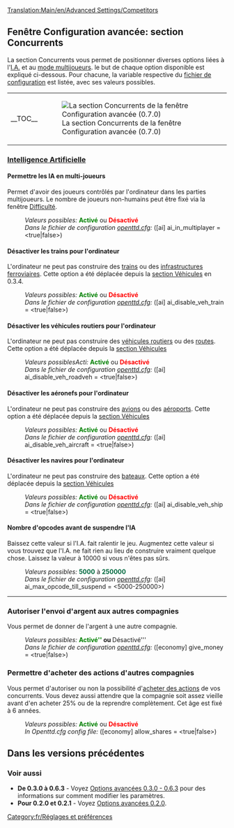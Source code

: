 [[Translation:Main/en/Advanced Settings/Competitors]]{{fr/Options Avancées}}

==Fenêtre Configuration avancée: section Concurrents==
La section Concurrents vous permet de positionner diverses options liées à l'[[Main/fr/Intelligence artificielle|I.A.]] et au [[Main/fr/Multijoueurs|mode multijoueurs]]. le but de chaque option disponible est expliqué ci-dessous. Pour chacune, la variable respective du [[Main/fr/Openttd.cfg|fichier de configuration]] est listée, avec ses valeurs possibles.
{| align="center"
|- valign="top"
|__TOC__
|[[File:fr/Advset competitors.png|frame|left|La section Concurrents de la fenêtre Configuration avancée (0.7.0)]]
|}

===<u>Intelligence Artificielle</u>===
====Permettre les IA en multi-joueurs====
{{fr/Disponibilité|0.4|align="right"|texte=(depuis 0.4.5)}}
Permet d'avoir des joueurs contrôlés par l'ordinateur dans les parties multijoueurs. Le nombre de joueurs non-humains peut être fixé via la fenêtre [[Main/fr/Difficulté|Difficulté]].
:''Valeurs possibles:'' <span style="color:green">'''Activé'''</span> ou <span style="color:red">'''Désactivé'''</span>
:''Dans le fichier de configuration [[Main/fr/Openttd.cfg|openttd.cfg]]:'' ([ai] ai_in_multiplayer = <true|false>)

====Désactiver les trains pour l'ordinateur====
{{fr/Disponibilité|Old|align="right"|texte=(depuis 0.3.2)}}
L'ordinateur ne peut pas construire des [[Main/fr/Trains|trains]] ou des [[Main/fr/Construction Ferroviaire|infrastructures ferroviaires]].
Cette option a été déplacée depuis la [[Main/en/Options avancées 0.3.0 - 0.6.3/Véhicules/Fr#Désactiver les trains pour l'ordinateur|section Véhicules]] en 0.3.4.
:''Valeurs possibles:'' <span style="color:green">'''Activé'''</span> ou <span style="color:red">'''Désactivé'''</span>
:''Dans le fichier de configuration [[Main/fr/Openttd.cfg|openttd.cfg]]:'' ([ai] ai_disable_veh_train = <true|false>)

====Désactiver les véhicules routiers pour l'ordinateur====
{{fr/Disponibilité|Old|align="right"|texte=(depuis 0.3.2)}}
L'ordinateur ne peut pas construire des [[Main/fr/Véhicules Routiers|véhicules routiers]] ou des [[Main/fr/Construction Routière|routes]]. Cette option a été déplacée depuis la [[Main/en/Options avancées 0.3.0 - 0.6.3/Véhicules/Fr#Désactiver les véhicules routiers pour l'ordinateur|section Véhicules]]
:''Valeurs possiblesActi:'' <span style="color:green">'''Activé'''</span> ou <span style="color:red">'''Désactivé'''</span>
:''Dans le fichier de configuration [[Main/fr/Openttd.cfg|openttd.cfg]]:'' ([ai] ai_disable_veh_roadveh = <true|false>)

====Désactiver les aéronefs pour l'ordinateur====
{{fr/Disponibilité|Old|align="right"|texte=(depuis 0.3.2)}}
L'ordinateur ne peut pas construire des [[Main/fr/Avions|avions]] ou des [[Main/fr/Aéroports|aéroports]]. Cette option a été déplacée depuis la [[Main/en/Options avancées 0.3.0 - 0.6.3/Véhicules/Fr#Désactiver les aéronefs pour l'ordinateur|section Véhicules]]
:''Valeurs possibles:'' <span style="color:green">'''Activé'''</span> ou <span style="color:red">'''Désactivé'''</span>
:''Dans le fichier de configuration [[Main/fr/Openttd.cfg|openttd.cfg]]:'' ([ai] ai_disable_veh_aircraft = <true|false>)

====Désactiver les navires pour l'ordinateur====
{{fr/Disponibilité|Old|align="right"|texte=(depuis 0.3.2)}}
L'ordinateur ne peut pas construire des [[Main/fr/Bateaux|bateaux]]. Cette option a été déplacée depuis la [[Main/en/Options avancées 0.3.0 - 0.6.3/Véhicules/Fr#Désactiver les navires pour l'ordinateur|section Véhicules]]
:''Valeurs possibles:'' <span style="color:green">'''Activé'''</span> ou <span style="color:red">'''Désactivé'''</span>
:''Dans le fichier de configuration [[Main/fr/Openttd.cfg|openttd.cfg]]:'' ([ai] ai_disable_veh_ship = <true|false>)

====Nombre d'opcodes avant de suspendre l'IA====
{{fr/Disponibilité|0.7|align="right"|texte=(depuis 0.7.0)}}
Baissez cette valeur si l'I.A. fait ralentir le jeu. Augmentez cette valeur si vous trouvez que l'I.A. ne fait rien au lieu de construire vraiment quelque chose. Laissez la valeur à 10000 si vous n'êtes pas sûrs.
:''Valeurs possibles:'' <span style="color:#00693E">'''5000'''</span> à <span style="color:#00693E">'''250000'''</span>
:''Dans le fichier de configuration [[Main/fr/Openttd.cfg|openttd.cfg]]:'' ([ai] ai_max_opcode_till_suspend = <5000-250000>)
{{en/-}}
----

===Autoriser l'envoi d'argent aux autres compagnies===
{{fr/Disponibilité|0.7|align="right"|texte=(depuis 0.7.0)}}
Vous permet de donner de l'argent à une autre compagnie.
:''Valeurs possibles:'' <span style="color:green">'''Activé''</span> ou <span style="color:red">'''Désactivé'''</span>
:''Dans le fichier de configuration [[Main/fr/Openttd.cfg|openttd.cfg]]:'' ([economy] give_money = <true|false>)
{{en/-}}
===Permettre d'acheter des actions d'autres compagnies===
{{fr/Disponibilité|0.7|align="right"|texte=(depuis 0.7.0)}}
Vous permet d'autoriser ou non la possibilité d'[[Main/en/Économie/Fr#Actions|acheter des actions]] de vos concurrents. Vous devez aussi attendre que la compagnie soit assez vieille avant d'en  acheter 25% ou de la reprendre complètement. Cet âge est fixé à 6 années.
:''Valeurs possibles:'' <span style="color:green">'''Activé'''</span> ou <span style="color:red">'''Désactivé'''</span>
:''In Openttd.cfg config file:'' ([economy] allow_shares = <true|false>)
{{en/-}}

==Dans les versions précédentes==
===Voir aussi===
*'''De 0.3.0 à 0.6.3''' - Voyez [[Main/fr/Options avancées 0.3.0 - 0.6.3|Options avancées 0.3.0 - 0.6.3]] pour des informations sur comment modifier les paramètres.
*'''Pour 0.2.0 et 0.2.1''' - Voyez [[Main/fr/Options avancées 0.2.0|Options avancées 0.2.0]].

[[Category:fr/Réglages et préférences]]